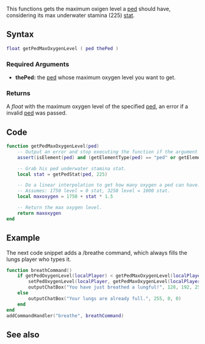 {{Useful Function}}
<lowercasetitle></lowercasetitle>

This functions gets the maximum oxigen level a [[/ped.md|ped]] should have, considering its max underwater stamina (225) [[/Template:Stats.md|stat]].

==Syntax==
<syntaxhighlight lang="lua">
float getPedMaxOxygenLevel ( ped thePed )
</syntaxhighlight>

===Required Arguments=== 
* '''thePed:''' the [[/ped.md|ped]] whose maximum oxygen level you want to get.

===Returns===
A ''float'' with the maximum oxygen level of the specified [[/ped.md|ped]], an error if a invalid [[/ped.md|ped]] was passed.

==Code==
<section name="Function source" class="both" show="true">
<syntaxhighlight lang="lua">
function getPedMaxOxygenLevel(ped)
    -- Output an error and stop executing the function if the argument is not valid
    assert(isElement(ped) and (getElementType(ped) == "ped" or getElementType(ped) == "player"), "Bad argument @ 'getPedMaxOxygenLevel' [Expected ped at argument 1, got " .. tostring(ped) .. "]")

    -- Grab his ped underwater stamina stat.
    local stat = getPedStat(ped, 225)

    -- Do a linear interpolation to get how many oxygen a ped can have.
    -- Assumes: 1750 level = 0 stat, 3250 level = 1000 stat.
    local maxoxygen = 1750 + stat * 1.5

    -- Return the max oxygen level.
    return maxoxygen
end
</syntaxhighlight>
</section>

==Example==
<section name="Client side" class="client" show="true">
The next code snippet adds a /breathe command, which always fills the lungs player who types it.
<syntaxhighlight lang="lua">
function breathCommand()
    if getPedOxygenLevel(localPlayer) < getPedMaxOxygenLevel(localPlayer) then
        setPedOxygenLevel(localPlayer, getPedMaxOxygenLevel(localPlayer))
        outputChatBox("You have just breathed a lungful!", 128, 192, 255)
    else
        outputChatBox("Your lungs are already full.", 255, 0, 0)
    end
end
addCommandHandler("breathe", breathCommand)
</syntaxhighlight>
</section>

==See also==
{{Useful_Functions}}